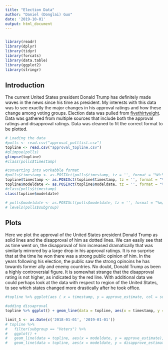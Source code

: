 ```yaml
---
title: "Election Data"
author: "Daniel (Donglai) Guo"
date: '2019-10-01'
output: html_document
---
```


```r
```


```r
library(readr)
library(dplyr)
library(tidyr)
library(forcats)
library(data.table)
library(ggplot2)
library(stringr)
```

## Introduction
The current United States president Donald Trump has definitely made waves in the news since his time as president. My interests with this data was to see exactly the major changes in his approval ratings and how these change among voting groups. Election data was pulled from [fivethirtyeight](https://projects.fivethirtyeight.com/trump-approval-ratings/?ex_cid=rrpromo). Data was gathered from multiple sources that include both the approval ratings and disapproval ratings. Data was cleaned to fit the correct format to be plotted. 


```r
# Loading the data 
#polls <- read.csv("approval_polllist.csv")
topline <- read.csv("approval_topline.csv")
#glimpse(polls)
glimpse(topline)
#class(polls$timestamp)

#converting into workabble format
#polls$timestamp <- as.POSIXct(polls$timestamp, tz = '', format = "%H:%M:%OS %d %b %Y")
topline$timestamp <- as.POSIXct(topline$timestamp, tz = '', format = "%H:%M:%OS %d %b %Y")
topline$modeldate <- as.POSIXct(topline$modeldate, tz = '', format = "%m/%d/%Y")
#class(polls$timestamp)
class(topline$modeldate)

# polls$modeldate <- as.POSIXct(polls$modeldate, tz = '', format = "%m/%d/%Y")
# levels(polls$subgroup)
```

## Plots

Here we plot the approval of the United States president Donald Trump as solid lines and the disapproval of him as dotted lines. We can easily see that as time went on, the disapproval of him increased dramatically that was similarly mirrored by a large drop in his approval ratings. It is no surprise that at the time he won there was a strong public opinion of him. In the years following his election, the public saw the strong opinoins he has towards former ally and enemy countries. No doubt, Donald Trump as been a highly controversial figure. It is somewhat strange that the disapproval rating is not higher, as indicated by the red line. With additional data we could perhaps look at the data with respect to region of the United States, to see which states changed more drastically after he took office. 

```r
#topline %>% ggplot(aes ( x = timestamp, y = approve_estimate, col = subgroup)) + geom_line() + facet_wrap(~subgroup) + labs(title = "Approval Faceted by Voter Group", xlab = "Approval", ylab = "Time")

#adding dissaproval 
topline %>% ggplot() + geom_line(data = topline, aes(x = timestamp, y = approve_estimate, col = subgroup)) + geom_line(data = topline, aes(x = timestamp, y = disapprove_estimate, col = subgroup), linetype = "dashed") + facet_wrap(~subgroup) + labs(title = "Approval & Disapproval Faceted by Voter Group", xlab = "Approval", ylab = "Time")

limit_1 <- as.Date(c('2018-01-01', '2019-01-01'))
# topline %>% 
#   filter(subgroup == "Voters") %>% 
#   ggplot() + 
#   geom_line(data = topline, aes(x = modeldate, y = approve_estimate), colour = "blue") + 
#   geom_line(data = topline, aes(x = modeldate, y = disapprove_estimate), linetype = "dashed", colour = "red") + xlim(limit_1, format = "%Y-%m-%d") + labs(title = "Approval & Disapproval", xlab = "Percentage", ylab = "Time")
```

